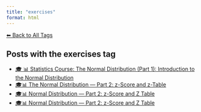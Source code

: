 ```yaml
---
title: "exercises"
format: html
---
```


[⬅ Back to All Tags](../tags.qmd)

## Posts with the **exercises** tag

- [🎓 📊 Statistics Course: The Normal Distribution (Part 1): Introduction to the Normal Distribution](/posts/courses/statistics/normal_distribution/part-1/normal-distribution.html)
- [🎓📊 The Normal Distribution — Part 2: z-Score and z-Table](/posts/courses/statistics/normal_distribution/part-2/normal-distribution-part2.html)
- [🎓📊 Normal Distribution — Part 2: z-Score and Z Table](/posts/courses/statistics/normal_distribution/part-2/normal-distribution-part2.sync-conflict-20250904-042416-HGFPXGB.html)
- [🎓📊 Normal Distribution — Part 2: z-Score and Z Table](/posts/courses/statistics/normal_distribution/part-2/normal-distribution-part2.sync-conflict-20250905-071012-HGFPXGB.html)
